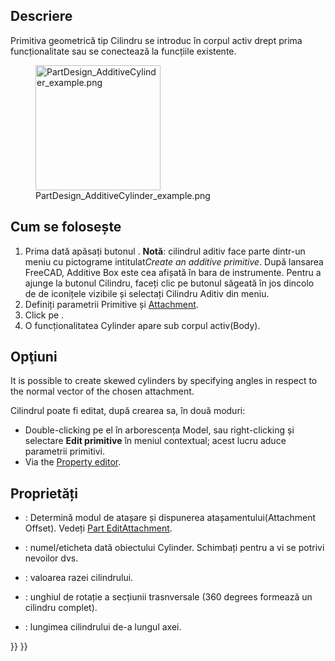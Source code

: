 <languages/>

{{Docnav
|[[PartDesign_AdditiveBox|Additive box]]
|[[PartDesign_AdditiveSphere|Additive sphere]]
|[[PartDesign_Workbench|PartDesign]]
|IconL=PartDesign_AdditiveBox.svg
|IconR=PartDesign_AdditiveSphere.svg
|IconC=Workbench_PartDesign.svg
}}

<div class="mw-translate-fuzzy">
{{GuiCommand|Name=PartDesign AdditiveCylinder|Workbenches=[[PartDesign Workbench|PartDesign]]|MenuLocation=Part Design → Create an additive primitive → Additive Cylinder|Shortcut=None|SeeAlso=[[PartDesign CompPrimitiveAdditive]]}}
</div>

==Descriere==

Primitiva geometrică tip Cilindru se introduc în corpul activ drept prima funcționalitate sau se conectează la funcțiile existente.

[[File:PartDesign_AdditiveCylinder_example.png|200px]]

<div class="mw-translate-fuzzy">
== Cum se folosește ==
</div>

<div class="mw-translate-fuzzy">
# Prima dată apăsați  butonul {{KEY|[[Image:PartDesign AdditiveCylinder.png|24px]] '''Additive Cylinder'''}}. '''Notă''': cilindrul aditiv face parte dintr-un meniu cu pictograme intitulat''Create an additive primitive''. După lansarea FreeCAD, Additive Box este cea afișată în bara de instrumente. Pentru a ajunge la butonul Cilindru, faceți clic pe butonul săgeată în jos dincolo de de iconițele vizibile și selectați Cilindru Aditiv din meniu.
# Definiți parametrii Primitive și [[Part_EditAttachment|Attachment]].
# Click pe {{KEY|OK}}.
# O funcționalitatea Cylinder apare sub corpul activ(Body).
</div>

== Opţiuni ==

It is possible to create skewed cylinders by specifying angles in respect to the normal vector of the chosen attachment. {{Version|0.20}}

<div class="mw-translate-fuzzy">
Cilindrul poate fi editat, după crearea sa, în două moduri:
* Double-clicking pe el în arborescența Model, sau right-clicking și selectare '''Edit primitive''' în meniul contextual; acest lucru aduce parametrii primitivi.
* Via the [[Property editor]].
</div>

==Proprietăți==

<div class="mw-translate-fuzzy">
* {{PropertyData|Attachment}}: Determină modul de atașare și dispunerea atașamentului(Attachment Offset). Vedeți [[Part EditAttachment]].
* {{PropertyData|Label}}: numel/eticheta dată obiectului Cylinder. Schimbați pentru a vi se potrivi nevoilor dvs.
* {{PropertyData|Radius}}: valoarea razei cilindrului.
* {{PropertyData|Angle}}: unghiul de rotație a secțiunii trasnversale (360 degrees formează un cilindru complet).
* {{PropertyData|Height}}: lungimea cilindrului de-a lungul axei.
</div>


{{Docnav
|[[PartDesign_AdditiveBox|Additive box]]
|[[PartDesign_AdditiveSphere|Additive sphere]]
|[[PartDesign_Workbench|PartDesign]]
|IconL=PartDesign_AdditiveBox.svg
|IconR=PartDesign_AdditiveSphere.svg
|IconC=Workbench_PartDesign.svg
}}

{{PartDesign_Tools_navi{{#translation:}}}}
{{Userdocnavi{{#translation:}}}}